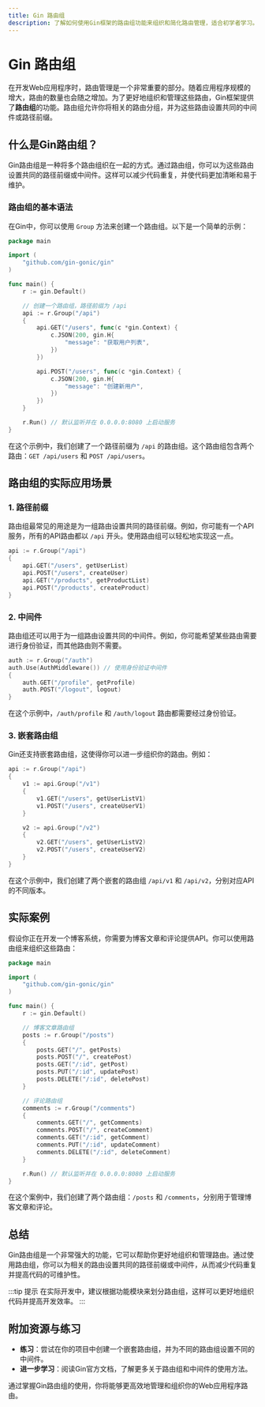 ```yaml
---
title: Gin 路由组
description: 了解如何使用Gin框架的路由组功能来组织和简化路由管理，适合初学者学习。
---
```


# Gin 路由组

在开发Web应用程序时，路由管理是一个非常重要的部分。随着应用程序规模的增大，路由的数量也会随之增加。为了更好地组织和管理这些路由，Gin框架提供了**路由组**的功能。路由组允许你将相关的路由分组，并为这些路由设置共同的中间件或路径前缀。

## 什么是Gin路由组？

Gin路由组是一种将多个路由组织在一起的方式。通过路由组，你可以为这些路由设置共同的路径前缀或中间件。这样可以减少代码重复，并使代码更加清晰和易于维护。

### 路由组的基本语法

在Gin中，你可以使用 `Group` 方法来创建一个路由组。以下是一个简单的示例：

```go
package main

import (
    "github.com/gin-gonic/gin"
)

func main() {
    r := gin.Default()

    // 创建一个路由组，路径前缀为 /api
    api := r.Group("/api")
    {
        api.GET("/users", func(c *gin.Context) {
            c.JSON(200, gin.H{
                "message": "获取用户列表",
            })
        })

        api.POST("/users", func(c *gin.Context) {
            c.JSON(200, gin.H{
                "message": "创建新用户",
            })
        })
    }

    r.Run() // 默认监听并在 0.0.0.0:8080 上启动服务
}
```

在这个示例中，我们创建了一个路径前缀为 `/api` 的路由组。这个路由组包含两个路由：`GET /api/users` 和 `POST /api/users`。

## 路由组的实际应用场景

### 1. 路径前缀

路由组最常见的用途是为一组路由设置共同的路径前缀。例如，你可能有一个API服务，所有的API路由都以 `/api` 开头。使用路由组可以轻松地实现这一点。

```go
api := r.Group("/api")
{
    api.GET("/users", getUserList)
    api.POST("/users", createUser)
    api.GET("/products", getProductList)
    api.POST("/products", createProduct)
}
```

### 2. 中间件

路由组还可以用于为一组路由设置共同的中间件。例如，你可能希望某些路由需要进行身份验证，而其他路由则不需要。

```go
auth := r.Group("/auth")
auth.Use(AuthMiddleware()) // 使用身份验证中间件
{
    auth.GET("/profile", getProfile)
    auth.POST("/logout", logout)
}
```

在这个示例中，`/auth/profile` 和 `/auth/logout` 路由都需要经过身份验证。

### 3. 嵌套路由组

Gin还支持嵌套路由组，这使得你可以进一步组织你的路由。例如：

```go
api := r.Group("/api")
{
    v1 := api.Group("/v1")
    {
        v1.GET("/users", getUserListV1)
        v1.POST("/users", createUserV1)
    }

    v2 := api.Group("/v2")
    {
        v2.GET("/users", getUserListV2)
        v2.POST("/users", createUserV2)
    }
}
```

在这个示例中，我们创建了两个嵌套的路由组 `/api/v1` 和 `/api/v2`，分别对应API的不同版本。

## 实际案例

假设你正在开发一个博客系统，你需要为博客文章和评论提供API。你可以使用路由组来组织这些路由：

```go
package main

import (
    "github.com/gin-gonic/gin"
)

func main() {
    r := gin.Default()

    // 博客文章路由组
    posts := r.Group("/posts")
    {
        posts.GET("/", getPosts)
        posts.POST("/", createPost)
        posts.GET("/:id", getPost)
        posts.PUT("/:id", updatePost)
        posts.DELETE("/:id", deletePost)
    }

    // 评论路由组
    comments := r.Group("/comments")
    {
        comments.GET("/", getComments)
        comments.POST("/", createComment)
        comments.GET("/:id", getComment)
        comments.PUT("/:id", updateComment)
        comments.DELETE("/:id", deleteComment)
    }

    r.Run() // 默认监听并在 0.0.0.0:8080 上启动服务
}
```

在这个案例中，我们创建了两个路由组：`/posts` 和 `/comments`，分别用于管理博客文章和评论。

## 总结

Gin路由组是一个非常强大的功能，它可以帮助你更好地组织和管理路由。通过使用路由组，你可以为相关的路由设置共同的路径前缀或中间件，从而减少代码重复并提高代码的可维护性。

:::tip 提示
在实际开发中，建议根据功能模块来划分路由组，这样可以更好地组织代码并提高开发效率。
:::

## 附加资源与练习

- **练习**：尝试在你的项目中创建一个嵌套路由组，并为不同的路由组设置不同的中间件。
- **进一步学习**：阅读Gin官方文档，了解更多关于路由组和中间件的使用方法。

通过掌握Gin路由组的使用，你将能够更高效地管理和组织你的Web应用程序路由。
